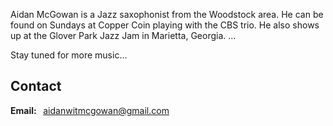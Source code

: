 <Container>
  
<Banner bgOverlay="transparent" children="&nbsp;" />

<p>Aidan McGowan is a Jazz saxophonist from the Woodstock area. He can be found on Sundays at Copper Coin playing with the CBS trio. He also shows up at the Glover Park Jazz Jam in Marietta, Georgia. ...</p>
<p>Stay tuned for more music...</p>

<Youtube url="https://www.youtube.com/channel/UCmB9dB-XLL_rjaQ8T2yfKYQ/featured" />

<Shows shows={props.shows} />

## Contact

<!--
  The `id="contact"` attribute below is for creating internal anchor link.
  You can remove/change it, but make sure you edit the corresponding link
  in src/gatsby-theme-musician/config/navigation.yml
  See: https://learn.freecodecamp.org/responsive-web-design/basic-html-and-html5/link-to-internal-sections-of-a-page-with-anchor-elements/
-->

<div id="contact" className="text-center">
<strong>Email:&nbsp;&nbsp;</strong> <a href = "mailto:aidanwitmcgowan@gmail.com">aidanwitmcgowan@gmail.com</a>
<p />

</div>

</Container>
